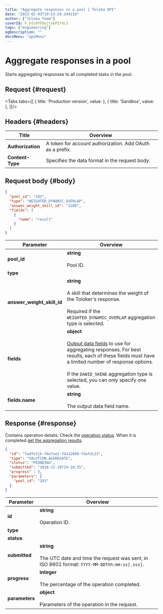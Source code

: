 ```yaml
---
title: "Aggregate responses in a pool | Toloka API"
date: "2023-02-03T19:53:29.244210"
author: ["Toloka Team"]
coverId: F_bIcOYF9yjrxkPZrXc3
tags: ["engineering"]
ogDescription: ""
docsMenu: "apiMenu"
---
```



# Aggregate responses in a pool

<Announce/>

Starts aggregating responses to all completed tasks in the pool.

## Request {#request}

<Tabs tabs={[
  { title: 'Production version', value: <AggregateByPoolList1/> },
  { title: 'Sandbox', value: <AggregateByPoolList2/> },
]}/>

## Headers {#headers}

Title | Overview
----- | -----
**Authorization** | A token for account authorization. Add OAuth as a prefix. ||
**Content-Type** | Specifies the data format in the request body.

## Request body {#body}

```json
{
  "pool_id": "283",
  "type": "WEIGHTED_DYNAMIC_OVERLAP",
  "answer_weight_skill_id": "1289",
  "fields": [
    {
      "name": "result"
    }
  ]
}
```

Parameter | Overview
----- | -----
**pool_id** | **string**<br/><br/>Pool ID.
**type** | <AggregateByPoolTable1/>
**answer_weight_skill_id** | **string**<br/><br/>A skill that determines the weight of the Toloker's response.<br/><br/>Required if the `WEIGHTED_DYNAMIC_OVERLAP` aggregation type is selected.
**fields** | **object**<br/><br/>[Output data fields](https://toloka.ai/en/docs/guide/concepts/result-aggregation) to use for aggregating responses. For best results, each of these fields must have a limited number of response options.<br/><br/>If the `DAWID_SKENE` aggregation type is selected, you can only specify one value.
**fields.name** | **string**<br/><br/>The output data field name.

## Response {#response}

Contains operation details: Check the [operation status](/docs-new/api/operations). When it is completed [get the aggregation results](/docs-new/api/get-aggregated-result).

```json
{
  "id": "fadfe3jk-fdafue2-fda32890-fdafdi23",
  "type": "SOLUTION.AGGREGATE",
  "status": "PEDNDING",
  "submitted": "2018-22-10T14:18:35",
  "progress" : 0,
  "parameters": {
    "pool_id": "283"
  }
}
```

Parameter | Overview
----- | -----
**id** | **string**<br/><br/>Operation ID.
**type** | <AggregateByPoolTable2/>
**status** | <AggregateByPoolTable3/>
**submitted** | **string**<br/><br/>The UTC date and time the request was sent, in ISO 8601 format: `YYYY-MM-DDThh:mm:ss[.sss]`.
**progress** | **integer**<br/><br/>The percentage of the operation completed.
**parameters** | **object**<br/><br/>Parameters of the operation in the request.